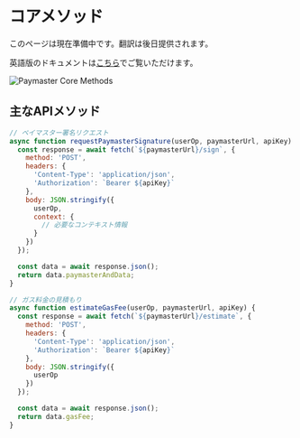 # コアメソッド

このページは現在準備中です。翻訳は後日提供されます。

英語版のドキュメントは[こちら](/en/developer-tools/paymaster-api/core-methods)でご覧いただけます。

<div className="flex justify-center my-8">
  <img src="/assets/paymaster-core-methods.png" alt="Paymaster Core Methods" className="rounded-lg shadow-md max-w-full" />
</div>

## 主なAPIメソッド

```javascript
// ペイマスター署名リクエスト
async function requestPaymasterSignature(userOp, paymasterUrl, apiKey) {
  const response = await fetch(`${paymasterUrl}/sign`, {
    method: 'POST',
    headers: {
      'Content-Type': 'application/json',
      'Authorization': `Bearer ${apiKey}`
    },
    body: JSON.stringify({
      userOp,
      context: {
        // 必要なコンテキスト情報
      }
    })
  });

  const data = await response.json();
  return data.paymasterAndData;
}

// ガス料金の見積もり
async function estimateGasFee(userOp, paymasterUrl, apiKey) {
  const response = await fetch(`${paymasterUrl}/estimate`, {
    method: 'POST',
    headers: {
      'Content-Type': 'application/json',
      'Authorization': `Bearer ${apiKey}`
    },
    body: JSON.stringify({
      userOp
    })
  });

  const data = await response.json();
  return data.gasFee;
}
``` 